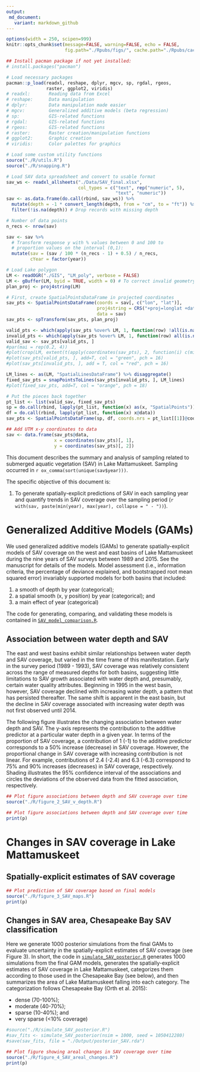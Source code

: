 ```yaml
---
output:
 md_document:
   variant: markdown_github
---
```


```r
options(width = 250, scipen=999)
knitr::opts_chunk$set(message=FALSE, warning=FALSE, echo = FALSE,
                      fig.path="./Rpubs/figs/", cache.path="./Rpubs/cache/")
```

```r
## Install pacman package if not yet installed:
# install.packages("pacman")

# Load necessary packages
pacman::p_load(readxl, reshape, dplyr, mgcv, sp, rgdal, rgeos, 
               raster, ggplot2, viridis)
# readxl:       Reading data from Excel
# reshape:      Data manipulation
# dplyr:        Data manipulation made easier
# mgcv:         Generalized additive models (beta regression)
# sp:           GIS-related functions
# rgdal:        GIS-related functions
# rgeos:        GIS-related functions
# raster:       Raster creation/manipulation functions
# ggplot2:      Graphic creation
# viridis:      Color palettes for graphics

# Load some custom utility functions
source("./R/utils.R")
source("./R/snapping.R")
```

```r
# Load SAV data spreadsheet and convert to usable format
sav_ws <- readxl_allsheets("./Data/SAV_final.xlsx", 
                           col_types = c("text", rep("numeric", 5),
                                         "text", "numeric"))
sav <- as.data.frame(do.call(rbind, sav_ws)) %>%
  mutate(depth = -1 * convert_length(depth, from = "cm", to = "ft")) %>% # convert depth to ft
  filter(!is.na(depth)) # Drop records with missing depth

# Number of data points
n_recs <- nrow(sav)

sav <- sav %>%
  # Transform response y with % values between 0 and 100 to 
  # proportion values on the interval (0,1):
  mutate(sav = (sav / 100 * (n_recs - 1) + 0.5) / n_recs,
         cYear = factor(year))
```

```r
# Load Lake polygon
LM <- readOGR("./GIS", "LM_poly", verbose = FALSE)
LM <- gBuffer(LM, byid = TRUE, width = 0) # To correct invalid geometry
plan_proj <- proj4string(LM)

# First, create SpatialPointsDataFrame in projected coordinates
sav_pts <- SpatialPointsDataFrame(coords = sav[, c("lon", "lat")],
                                  proj4string = CRS("+proj=longlat +datum=WGS84"),
                                  data = sav)
sav_pts <- spTransform(sav_pts, plan_proj)

valid_pts <- which(apply(sav_pts %over% LM, 1, function(row) !all(is.na(row))))
invalid_pts <- which(apply(sav_pts %over% LM, 1, function(row) all(is.na(row))))
valid_sav <- sav_pts[valid_pts, ]
#par(mai = rep(0.2, 4))
#plot(crop(LM, extent(t(apply(coordinates(sav_pts), 2, function(i) c(min(i), max(i)))))))
#plot(sav_pts[valid_pts, ], add=T, col = "green", pch = 16)
#plot(sav_pts[invalid_pts, ], add = T, col = "red", pch = 16)

LM_lines <- as(LM, "SpatialLinesDataFrame") %>% disaggregate()
fixed_sav_pts = snapPointsToLines(sav_pts[invalid_pts, ], LM_lines)
#plot(fixed_sav_pts, add=T, col = "orange", pch = 18)

# Put the pieces back together
pt_list <- list(valid_sav, fixed_sav_pts)
sp = do.call(rbind, lapply(pt_list, function(x) as(x, "SpatialPoints")))
df = do.call(rbind, lapply(pt_list, function(x) x@data))
sav_pts <- SpatialPointsDataFrame(sp, df, coords.nrs = pt_list[[1]]@coords.nrs, match.ID = FALSE)

## Add UTM x-y coordinates to data
sav <- data.frame(sav_pts@data, 
                  x = coordinates(sav_pts)[, 1],
                  y = coordinates(sav_pts)[, 2])
```

This document describes the summary and analysis of sampling related to submerged aquatic vegetation (SAV) in Lake Mattamuskeet.  Sampling occurred in `r ox_comma(sort(unique(sav$year)))`.  

The specific objective of this document is:

1. To generate spatially-explicit predictions of SAV in each sampling year and quantify trends in SAV coverage over the sampling period (`r with(sav, paste(min(year), max(year), collapse = " - "))`).

# Generalized Additive Models (GAMs)

We used generalized additive models (GAMs) to generate spatially-explicit models of SAV coverage on the west and east basins of Lake Mattamuskeet during the nine years of SAV surveys between 1989 and 2015. See the manuscript for details of the models.  Model assessment (i.e., information criteria, the percentage of deviance explained, and bootstrapped root mean squared error) invariably supported models for both basins that included:

1. a smooth of depth by year (categorical);
2. a spatial smooth (x, y position) by year (categorical); and 
3. a main effect of year (categorical)

The code for generating, comparing, and validating these models is contained in [`SAV_model_comparison.R`](./R/SAV_model_comparison.R).

## Association between water depth and SAV

The east and west basins exhibit similar relationships between water depth and SAV coverage, but varied in the time frame of this manifestation.  Early in the survey period (1989 - 1993), SAV coverage was relatively consistent across the range of measured depths for both basins, suggesting little limitations to SAV growth associated with water depth and, presumably, certain water quality attributes.  Beginning in 1995 in the west basin, however, SAV coverage declined with increasing water depth, a pattern that has persisted thereafter. The same shift is apparent in the east basin, but the decline in SAV coverage associated with increasing water depth was not first observed until 2014.

The following figure illustrates the changing association between water depth and SAV.  The y-axis represents the contribution to the additive predictor at a particular water depth in a given year.  In terms of the proportion of SAV coverage, a contribution of 1 (-1) to the additive predictor corresponds to a 50% increase (decrease) in SAV coverage.  However, the proportional change in SAV coverage with increasing contribution is not linear.  For example, contributions of 2.4 (-2.4) and 6.3 (-6.3) correspond to 75% and 90% increases (decreases) in SAV coverage, respectively.  Shading illustrates the 95% confidence interval of the associations and circles the deviations of the observed data from the fitted association, respectively.  

```r
## Plot figure associations between depth and SAV coverage over time
source("./R/figure_2_SAV_v_depth.R")
```

```r
## Plot figure associations between depth and SAV coverage over time
print(p)
```

# Changes in SAV coverage in Lake Mattamuskeet

## Spatially-explicit estimates of SAV coverage
```r
## Plot prediction of SAV coverage based on final models
source("./R/figure_3_SAV_maps.R")
print(p)
```

## Changes in SAV area, Chesapeake Bay SAV classification

Here we generate 1000 posterior simulations from the final GAMs to evaluate uncertainty in the spatially-explicit estimates of SAV coverage (see Figure 3).  In short, the code in [`simulate_SAV_posterior.R`]("./R/simulate_SAV_posterior.R") generates 1000 simulations from the final GAM models, generates the spatially-explicit estimates of SAV coverage in Lake Mattamuskeet, categorizes them according to those used in the Chesapeake Bay (see below), and then summarizes the area of Lake Mattamuskeet falling into each category.  The categorization follows Chesapeake Bay (Orth et al. 2015):

- dense (70-100%);
- moderate (40-70%); 
- sparse (10-40%); and
- very sparse (<10% coverage)

```r
#source("./R/simulate_SAV_posterior.R")
#sav_fits <- simulate_SAV_posterior(nsim = 1000, seed = 1050412280)
#save(sav_fits, file = "./Output/posterior_SAV.rda")

## Plot figure showing areal changes in SAV coverage over time
source("./R/figure_4_SAV_areal_changes.R")
print(p)
```
